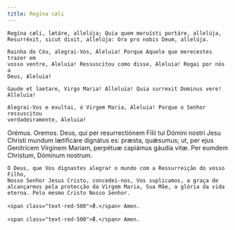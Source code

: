```yaml
---
title: Regína cæli
---
```


<div class="side-by-side not-content">

    Regína cæli, lætáre, allelúja; Quia quem meruísti portáre, allelúja,
    Resurréxit, sicut dixit, allelúja: Ora pro nobis Deum, allelúja.

    Rainha do Céu, alegrai-Vos, Aleluia! Porque Aquele que merecestes trazer em
    vosso ventre, Aleluia! Ressuscitou como disse, Aleluia! Rogai por nós a
    Deus, Aleluia!

    Gaude et laetare, Virgo Maria! Alleluia! Quia surrexit Dominus vere!
    Alleluia!

    Alegrai-Vos e exultai, ó Virgem Maria, Aleluia! Porque o Senhor ressuscitou
    verdadeiramente, Aleluia!
  </span>
  <span class="text-red-500 text-center">Orémus.</span>
  <span class="text-red-500 text-center">Oremos.</span>
  <span>
    Deus, qui per resurrectiónem Fílii tui Dómini nostri Jesu Christi mundum
    lætificáre dignátus es: præsta, quǽsumus; ut, per ejus Genitrícem Vírginem
    Mariam, perpétuæ capiámus gáudia vitæ. Per eumdem Christum, Dóminum nostrum.

    Ó Deus, que Vos dignastes alegrar o mundo com a Ressurreição do vosso Filho,
    Nosso Senhor Jesus Cristo, concedei-nos, Vos suplicamos, a graça de
    alcançarmos pela protecção da Virgem Maria, Sua Mãe, a glória da vida
    eterna. Pelo mesmo Cristo Nosso Senhor.

    <span class="text-red-500">℟.</span> Amen.

    <span class="text-red-500">℟.</span> Amen.

</div>
